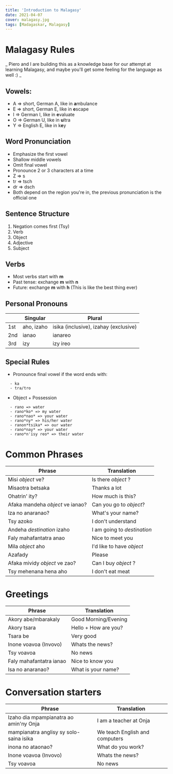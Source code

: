 ```yaml
---
title: 'Introduction to Malagasy'
date: 2021-04-07
cover: malagasy.jpg
tags: [Madagaskar, Malagasy]
---
```


# Malagasy Rules

_ Piero and I are building this as a knowledge base for our attempt at learning Malagasy, and maybe you'll get some feeling for the language as well :) _

## Vowels:

- A => short, German A, like in **a**mbulance
- E => short, German E, like in **e**scape
- I => German I, like in **e**valuate
- O => German U, like in **u**ltra
- Y => English E, like in k**e**y

## Word Pronunciation

- Emphasize the first vowel
- Shallow middle vowels
- Omit final vowel
- Pronounce 2 or 3 characters at a time
- Z => s
- tr => tsch
- dr => dsch
- Both depend on the region you're in, the previous pronunciation is the official one

## Sentence Structure

1. Negation comes first (Tsy)
2. Verb
3. Object
4. Adjective
5. Subject

## Verbs

- Most verbs start with **m**
- Past tense: exchange **m** with **n**
- Future: exchange **m** with **h** (This is like the best thing ever)

## Personal Pronouns

|     | Singular   | Plural                                |
| --- | ---------- | ------------------------------------- |
| 1st | aho, izaho | isika (inclusive), izahay (exclusive) |
| 2nd | ianao      | ianareo                               |
| 3rd | izy        | izy ireo                              |

## Special Rules

- Pronounce final vowel if the word ends with:

```
  - ka
  - tra/tro
```

- Object + Possession

```
  - rano => water
  - rano*ko* => my water
  - rano*nao* => your water
  - rano*ny* => his/her water
  - ranon*tsika* => our water
  - rano*nay* => your water
  - rano*n'isy reo* => their water
```

# Common Phrases

| Phrase                           | Translation                 |
| -------------------------------- | --------------------------- |
| Misi _object_ ve?                | Is there _object_ ?         |
| Misaotra betsaka                 | Thanks a lot                |
| Ohatrin' ity?                    | How much is this?           |
| Afaka mandeha _object_ ve ianao? | Can you go to _object_?     |
| Iza no anaranao?                 | What's your name?           |
| Tsy azoko                        | I don't understand          |
| Andeha _destination_ izaho       | I am going to _destination_ |
| Faly mahafantatra anao           | Nice to meet you            |
| Mila _object_ aho                | I'd like to have _object_   |
| Azafady                          | Please                      |
| Afaka mividy _object_ ve zao?    | Can I buy _object_ ?        |
| Tsy mehenana hena aho            | I don't eat meat            |

# Greetings

| Phrase                  | Translation          |
| ----------------------- | -------------------- |
| Akory abe/mbarakaly     | Good Morning/Evening |
| Akory tsara             | Hello + How are you? |
| Tsara be                | Very good            |
| Inone voavoa (Invovo)   | Whats the news?      |
| Tsy voavoa              | No news              |
| Faly mahafantatra ianao | Nice to know you     |
| Isa no anaranao?        | What is your name?   |

# Conversation starters

| Phrase                                  | Translation                    |
| --------------------------------------- | ------------------------------ |
| Izaho dia mpampianatra ao amin'ny Onja  | I am a teacher at Onja         |
| mampianatra anglisy sy solo-saina isika | We teach English and computers |
| inona no ataonao?                       | What do you work?              |
| Inone voavoa (Invovo)                   | Whats the news?                |
| Tsy voavoa                              | No news                        |
